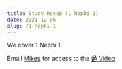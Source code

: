 ```yaml
---
title: Study Recap (1 Nephi 1)
date: 2021-12-06
slug: /1-nephi-1
---
```


We cover 1 Nephi 1.

Email [Mikes](mailto:models.prelims-0d@icloud.com) for access to the [📹 Video](https://www.youtube.com/watch?v=QWAt3u9YOyE)
